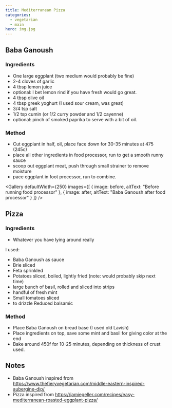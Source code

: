 ```yaml
---
title: Mediterranean Pizza
categories:
  - vegetarian
  - main
hero: img.jpg
---
```



## Baba Ganoush

### Ingredients

- One large eggplant (two medium would probably be fine)
- 2-4 cloves of garlic
- 4 tbsp lemon juice
- optional: I bet lemon rind if you have fresh would go great.
- 4 tbsp olive oil
- 4 tbsp greek yoghurt (I used sour cream, was great)
- 3/4 tsp salt
- 1/2 tsp cumin (or 1/2 curry powder and 1/2 cayenne)
- optional: pinch of smoked paprika to serve with a bit of oil.

### Method

- Cut eggplant in half, oil, place face down for 30-35 minutes at 475 (245c)
- place all other ingredients in food processor, run to get a smooth runny sauce
- scoop out eggplant meat, push through small strainer to remove moisture
- pace eggplant in foot processor, run to combine.

<Gallery defaultWidth={250} images={[
    {
        image: before,
        altText: "Before running food processor"
    },
    {
        image: after,
        altText: "Baba Ganoush after food processor"
    }
]} />


## Pizza

### Ingredients

- Whatever you have lying around really

I used:

- Baba Ganoush as sauce
- Brie sliced
- Feta sprinkled
- Potatoes sliced, boiled, lightly fried (note: would probably skip next time)
- large bunch of basil, rolled and sliced into strips
- handful of fresh mint
- Small tomatoes sliced
- to drizzle Reduced balsamic

### Method

- Place Baba Ganoush on bread base (I used old Lavish)
- Place ingredients on top, save some mint and basil for giving color at the end
- Bake around 450f for 10-25 minutes, depending on thickness of crust used.

## Notes

- Baba Ganoush inspired from https://www.thefieryvegetarian.com/middle-eastern-inspired-aubergine-dip/
- Pizza inspired from https://jamiegeller.com/recipes/easy-mediterranean-roasted-eggplant-pizza/

